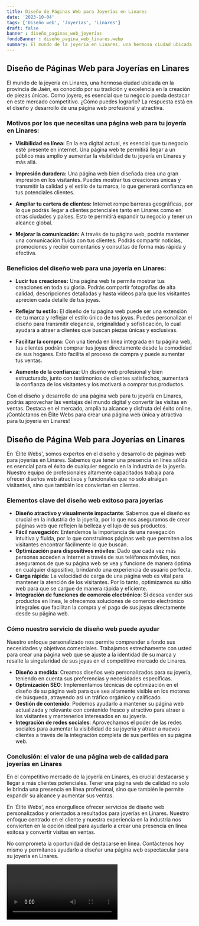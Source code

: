 ```yaml
---
title: Diseño de Páginas Web para Joyerías en Linares
date: '2023-10-04'
tags: ['Diseño web', 'Joyerías', 'Linares']
draft: false
banner : diseño_paginas_web_joyerías
fondoBanner : diseño_pagina_web_linares.webp
summary: El mundo de la joyería en Linares, una hermosa ciudad ubicada en la provincia de Jaén, es conocido por su tradición y excelencia en la creación de piezas únicas. Como joyero, es esencial que tu negocio pueda destacar en este mercado competitivo. ¿Cómo puedes lograrlo? La respuesta está en el diseño y desarrollo de una página web profesional y atractiva.
---
```


## Diseño de Páginas Web para Joyerías en Linares

El mundo de la joyería en Linares, una hermosa ciudad ubicada en la provincia de Jaén, es conocido por su tradición y excelencia en la creación de piezas únicas. Como joyero, es esencial que tu negocio pueda destacar en este mercado competitivo. ¿Cómo puedes lograrlo? La respuesta está en el diseño y desarrollo de una página web profesional y atractiva.

### Motivos por los que necesitas una página web para tu joyería en Linares:

- **Visibilidad en línea:** En la era digital actual, es esencial que tu negocio esté presente en internet. Una página web te permitirá llegar a un público más amplio y aumentar la visibilidad de tu joyería en Linares y más allá.

- **Impresión duradera:** Una página web bien diseñada crea una gran impresión en los visitantes. Puedes mostrar tus creaciones únicas y transmitir la calidad y el estilo de tu marca, lo que generará confianza en tus potenciales clientes.

- **Ampliar tu cartera de clientes:** Internet rompe barreras geográficas, por lo que podrás llegar a clientes potenciales tanto en Linares como en otras ciudades y países. Esto te permitirá expandir tu negocio y tener un alcance global.

- **Mejorar la comunicación:** A través de tu página web, podrás mantener una comunicación fluida con tus clientes. Podrás compartir noticias, promociones y recibir comentarios y consultas de forma más rápida y efectiva.

### Beneficios del diseño web para una joyería en Linares:

- **Lucir tus creaciones:** Una página web te permite mostrar tus creaciones en toda su gloria. Podrás compartir fotografías de alta calidad, descripciones detalladas y hasta videos para que los visitantes aprecien cada detalle de tus joyas.

- **Reflejar tu estilo:** El diseño de tu página web puede ser una extensión de tu marca y reflejar el estilo único de tus joyas. Puedes personalizar el diseño para transmitir elegancia, originalidad y sofisticación, lo cual ayudará a atraer a clientes que buscan piezas únicas y exclusivas.

- **Facilitar la compra:** Con una tienda en línea integrada en tu página web, tus clientes podrán comprar tus joyas directamente desde la comodidad de sus hogares. Esto facilita el proceso de compra y puede aumentar tus ventas.

- **Aumento de la confianza:** Un diseño web profesional y bien estructurado, junto con testimonios de clientes satisfechos, aumentará la confianza de los visitantes y los motivará a comprar tus productos.

Con el diseño y desarrollo de una página web para tu joyería en Linares, podrás aprovechar las ventajas del mundo digital y convertir las visitas en ventas. Destaca en el mercado, amplía tu alcance y disfruta del éxito online. ¡Contáctanos en Élite Webs para crear una página web única y atractiva para tu joyería en Linares!

<GifSeo />

<Cta />

## Diseño de Página Web para Joyerías en Linares

En 'Élite Webs', somos expertos en el diseño y desarrollo de páginas web para joyerías en Linares. Sabemos que tener una presencia en línea sólida es esencial para el éxito de cualquier negocio en la industria de la joyería. Nuestro equipo de profesionales altamente capacitados trabaja para ofrecer diseños web atractivos y funcionales que no solo atraigan visitantes, sino que también los conviertan en clientes.

### Elementos clave del diseño web exitoso para joyerías

- **Diseño atractivo y visualmente impactante**: Sabemos que el diseño es crucial en la industria de la joyería, por lo que nos aseguramos de crear páginas web que reflejen la belleza y el lujo de sus productos.
- **Fácil navegación**: Entendemos la importancia de una navegación intuitiva y fluida, por lo que construimos páginas web que permiten a los visitantes encontrar fácilmente lo que buscan.
- **Optimización para dispositivos móviles**: Dado que cada vez más personas acceden a Internet a través de sus teléfonos móviles, nos aseguramos de que su página web se vea y funcione de manera óptima en cualquier dispositivo, brindando una experiencia de usuario perfecta.
- **Carga rápida**: La velocidad de carga de una página web es vital para mantener la atención de los visitantes. Por lo tanto, optimizamos su sitio web para que se cargue de manera rápida y eficiente.
- **Integración de funciones de comercio electrónico**: Si desea vender sus productos en línea, le ofrecemos soluciones de comercio electrónico integrales que facilitan la compra y el pago de sus joyas directamente desde su página web.

### Cómo nuestro servicio de diseño web puede ayudar

Nuestro enfoque personalizado nos permite comprender a fondo sus necesidades y objetivos comerciales. Trabajamos estrechamente con usted para crear una página web que se ajuste a la identidad de su marca y resalte la singularidad de sus joyas en el competitivo mercado de Linares.

- **Diseño a medida**: Creamos diseños web personalizados para su joyería, teniendo en cuenta sus preferencias y necesidades específicas.
- **Optimización SEO**: Implementamos técnicas de optimización en el diseño de su página web para que sea altamente visible en los motores de búsqueda, atrayendo así un tráfico orgánico y calificado.
- **Gestión de contenido**: Podemos ayudarlo a mantener su página web actualizada y relevante con contenido fresco y atractivo para atraer a los visitantes y mantenerlos interesados en su joyería.
- **Integración de redes sociales**: Aprovechamos el poder de las redes sociales para aumentar la visibilidad de su joyería y atraer a nuevos clientes a través de la integración completa de sus perfiles en su página web.

### Conclusión: el valor de una página web de calidad para joyerías en Linares

En el competitivo mercado de la joyería en Linares, es crucial destacarse y llegar a más clientes potenciales. Tener una página web de calidad no solo le brinda una presencia en línea profesional, sino que también le permite expandir su alcance y aumentar sus ventas.

En 'Élite Webs', nos enorgullece ofrecer servicios de diseño web personalizados y orientados a resultados para joyerías en Linares. Nuestro enfoque centrado en el cliente y nuestra experiencia en la industria nos convierten en la opción ideal para ayudarlo a crear una presencia en línea exitosa y convertir visitas en ventas.

No comprometa la oportunidad de destacarse en línea. Contáctenos hoy mismo y permítanos ayudarlo a diseñar una página web espectacular para su joyería en Linares.

<Video />

<CtaBot job='Joyerías' city='Linares'/>

<Gmaps query='Linares+españa+maps' />